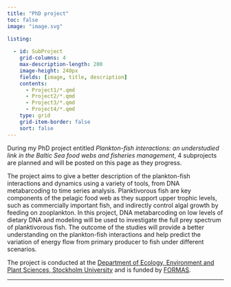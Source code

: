 ```yaml
---
title: "PhD project"
toc: false
image: "image.svg"

listing:
  
  - id: SubProject
    grid-columns: 4
    max-description-length: 200
    image-height: 240px
    fields: [image, title, description]
    contents: 
      - Project1/*.qmd
      - Project2/*.qmd
      - Project3/*.qmd
      - Project4/*.qmd
    type: grid
    grid-item-border: false
    sort: false
---
```


During my PhD project entitled *Plankton-fish interactions: an understudied link in the Baltic Sea food webs and fisheries management*, 4 subprojects are planned and will be posted on this page as they progress.

The project aims to give a better description of the plankton-fish interactions and dynamics using a variety of tools, from DNA metabarcoding to time series analysis. Planktivorous fish are key components of the pelagic food web as they support upper trophic levels, such as commercially important fish, and indirectly control algal growth by feeding on zooplankton. In this project, DNA metabarcoding on low levels of dietary DNA and modeling will be used to investigate the full prey spectrum of planktivorous fish. The outcome of the studies will provide a better understanding on the plankton-fish interactions and help predict the variation of energy flow from primary producer to fish under different scenarios.

The project is conducted at the [Department of Ecology, Environment and Plant Sciences, Stockholm University](https://www.su.se/department-of-ecology-environment-and-plant-sciences/){.button target=_blank} and is funded by [FORMAS](https://formas.se/en/start-page.html){.button target=_blank}.
<hr class="about-sep">
::: {#SubProject}
:::
